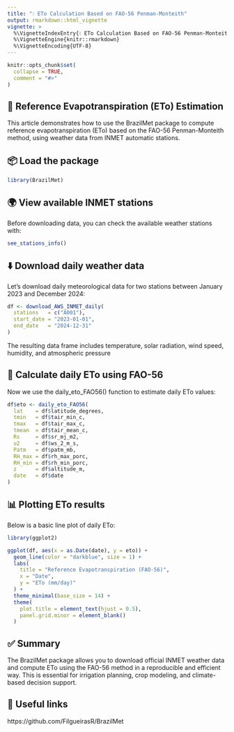 ```yaml
---
title: "💧 ETo Calculation Based on FAO-56 Penman-Monteith"
output: rmarkdown::html_vignette
vignette: >
  %\VignetteIndexEntry{💧 ETo Calculation Based on FAO-56 Penman-Monteith}
  %\VignetteEngine{knitr::rmarkdown}
  %\VignetteEncoding{UTF-8}
---
```


```r
knitr::opts_chunk$set(
  collapse = TRUE,
  comment = "#>"
)
```

## 🚀 Reference Evapotranspiration (ETo) Estimation

This article demonstrates how to use the BrazilMet package to compute reference evapotranspiration (ETo) based on the FAO-56 Penman-Monteith method, using weather data from INMET automatic stations.

## 📦 Load the package

```r
library(BrazilMet)
```

## 🌍 View available INMET stations

Before downloading data, you can check the available weather stations with:

```r
see_stations_info()
```

## ⬇️ Download daily weather data

Let’s download daily meteorological data for two stations between January 2023 and December 2024:

```r
df <- download_AWS_INMET_daily(
  stations   = c("A001"),
  start_date = "2023-01-01",
  end_date   = "2024-12-31"
)
```

The resulting data frame includes temperature, solar radiation, wind speed, humidity, and atmospheric pressure

## 🧠 Calculate daily ETo using FAO-56

Now we use the daily_eto_FAO56() function to estimate daily ETo values:

```r
df$eto <- daily_eto_FAO56(
  lat    = df$latitude_degrees,
  tmin   = df$tair_min_c,
  tmax   = df$tair_max_c,
  tmean  = df$tair_mean_c,
  Rs     = df$sr_mj_m2,
  u2     = df$ws_2_m_s,
  Patm   = df$patm_mb,
  RH_max = df$rh_max_porc,
  RH_min = df$rh_min_porc,
  z      = df$altitude_m,
  date   = df$date
)
```

## 📊 Plotting ETo results

Below is a basic line plot of daily ETo:

```r

library(ggplot2)

ggplot(df, aes(x = as.Date(date), y = eto)) +
  geom_line(color = "darkblue", size = 1) +
  labs(
    title = "Reference Evapotranspiration (FAO-56)",
    x = "Date",
    y = "ETo (mm/day)"
  ) +
  theme_minimal(base_size = 14) +
  theme(
    plot.title = element_text(hjust = 0.5),
    panel.grid.minor = element_blank()
  )

```

## ✅ Summary

The BrazilMet package allows you to download official INMET weather data and compute ETo using the FAO-56 method in a reproducible and efficient way. This is essential for irrigation planning, crop modeling, and climate-based decision support.


## 🔗 Useful links

https://github.com/FilgueirasR/BrazilMet
